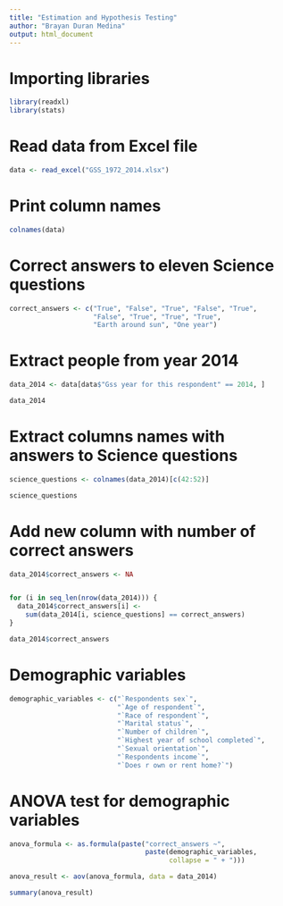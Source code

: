```yaml
---
title: "Estimation and Hypothesis Testing"
author: "Brayan Duran Medina"
output: html_document
---
```


# Importing libraries
```r
library(readxl)
library(stats)
```

# Read data from Excel file
```r
data <- read_excel("GSS_1972_2014.xlsx")
```

# Print column names
```r
colnames(data)
```

# Correct answers to eleven Science questions
```r
correct_answers <- c("True", "False", "True", "False", "True",
                     "False", "True", "True", "True",
                     "Earth around sun", "One year")
```

# Extract people from year 2014
```r
data_2014 <- data[data$"Gss year for this respondent" == 2014, ]

data_2014
```

# Extract columns names with answers to Science questions
```r
science_questions <- colnames(data_2014)[c(42:52)]

science_questions
```

# Add new column with number of correct answers
```r
data_2014$correct_answers <- NA


for (i in seq_len(nrow(data_2014))) {
  data_2014$correct_answers[i] <-
    sum(data_2014[i, science_questions] == correct_answers)
}

data_2014$correct_answers
```

# Demographic variables
```r
demographic_variables <- c("`Respondents sex`",
                           "`Age of respondent`",
                           "`Race of respondent`",
                           "`Marital status`",
                           "`Number of children`",
                           "`Highest year of school completed`",
                           "`Sexual orientation`",
                           "`Respondents income`",
                           "`Does r own or rent home?`")

```

# ANOVA test for demographic variables
```r

anova_formula <- as.formula(paste("correct_answers ~",
                                  paste(demographic_variables,
                                        collapse = " + ")))

anova_result <- aov(anova_formula, data = data_2014)

summary(anova_result)
```